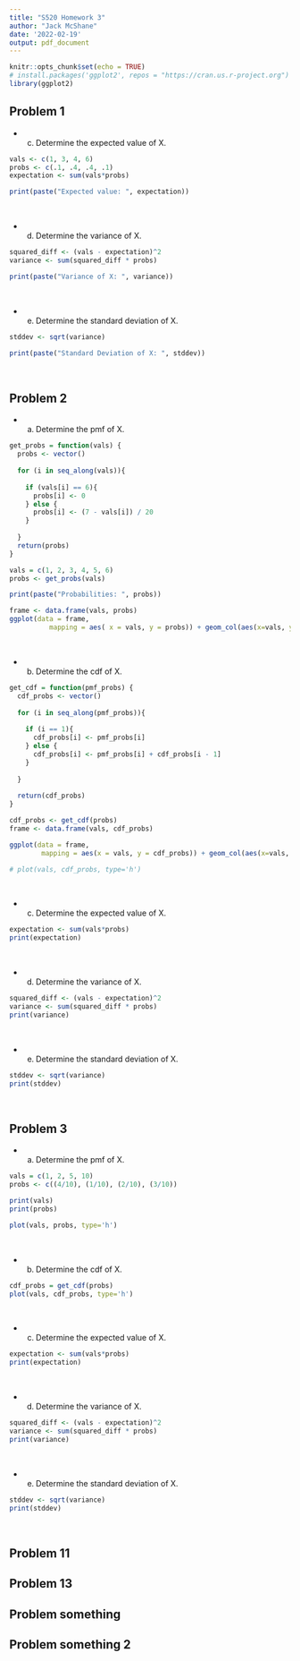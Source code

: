 ```yaml
---
title: "S520 Homework 3"
author: "Jack McShane"
date: '2022-02-19'
output: pdf_document
---
```



```r
knitr::opts_chunk$set(echo = TRUE)
# install.packages('ggplot2', repos = "https://cran.us.r-project.org")
library(ggplot2)
```


## Problem 1

- c) Determine the expected value of X. 


\begin{center}
    The expected value for a random variable can be calculated by taking a
    weighted sum where each possible value of the variable is weighted according
    to its probability. This can be done in R as so:
\end{center}

``` r
vals <- c(1, 3, 4, 6)
probs <- c(.1, .4, .4, .1)
expectation <- sum(vals*probs)
```

``` r
print(paste("Expected value: ", expectation))
```
\

- d) Determine the variance of X. 

\begin{center}
    The variance of a random variable measures how much observed values differ
    from the mean or expected value of the variable. It can be calculated using
    R in this manner:
\end{center}

``` r
squared_diff <- (vals - expectation)^2
variance <- sum(squared_diff * probs)
```

```r
print(paste("Variance of X: ", variance))
```
\

- e) Determine the standard deviation of X. 

\begin{center}
    The standard deviation of a random variable's distribution indicates how
    spread values of the random variable are from the mean. It can be calculated
    as so:
\end{center}

``` r
stddev <- sqrt(variance)
```

```r
print(paste("Standard Deviation of X: ", stddev))
```
\


## Problem 2
- a) Determine the pmf of X. 

\begin{center}
    The pmf can be calculated as shown below. The get_probs function calculates
    the probability of each value of X according to the equation given in the
    problem.
\end{center}

``` r
get_probs = function(vals) {
  probs <- vector()
  
  for (i in seq_along(vals)){
    
    if (vals[i] == 6){
      probs[i] <- 0
    } else {
      probs[i] <- (7 - vals[i]) / 20
    }
    
  }
  return(probs)
}

vals = c(1, 2, 3, 4, 5, 6)
probs <- get_probs(vals)
```

```r
print(paste("Probabilities: ", probs))

frame <- data.frame(vals, probs)
ggplot(data = frame, 
          mapping = aes( x = vals, y = probs)) + geom_col(aes(x=vals, y=probs))
```

\

- b) Determine the cdf of X. 
``` r
get_cdf = function(pmf_probs) {
  cdf_probs <- vector()
  
  for (i in seq_along(pmf_probs)){
    
    if (i == 1){
      cdf_probs[i] <- pmf_probs[i]
    } else {
      cdf_probs[i] <- pmf_probs[i] + cdf_probs[i - 1]
    }
    
  }
  
  return(cdf_probs)
}

cdf_probs <- get_cdf(probs)
frame <- data.frame(vals, cdf_probs)

ggplot(data = frame,
        mapping = aes(x = vals, y = cdf_probs)) + geom_col(aes(x=vals, y=cdf_probs))

# plot(vals, cdf_probs, type='h')
```
\

- c) Determine the expected value of X. 
``` r
expectation <- sum(vals*probs)
print(expectation)
```
\

- d) Determine the variance of X. 
``` r
squared_diff <- (vals - expectation)^2
variance <- sum(squared_diff * probs)
print(variance)
```
\

- e) Determine the standard deviation of X. 
``` r
stddev <- sqrt(variance)
print(stddev)
```
\


## Problem 3
- a) Determine the pmf of X. 
``` r
vals = c(1, 2, 5, 10)
probs <- c((4/10), (1/10), (2/10), (3/10))

print(vals)
print(probs)

plot(vals, probs, type='h')
```
\

- b) Determine the cdf of X. 
``` r
cdf_probs = get_cdf(probs)
plot(vals, cdf_probs, type='h')
```
\

- c) Determine the expected value of X. 
``` r
expectation <- sum(vals*probs)
print(expectation)
```
\

- d) Determine the variance of X. 
``` r
squared_diff <- (vals - expectation)^2
variance <- sum(squared_diff * probs)
print(variance)
```
\

- e) Determine the standard deviation of X. 
``` r
stddev <- sqrt(variance)
print(stddev)
```
\


## Problem 11

## Problem 13

## Problem something

## Problem something 2

